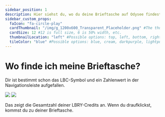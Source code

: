 ---
sidebar_position: 1
description: Hier siehst du, wo du deine Brieftasche auf Odysee findest.
sidebar_custom_props:
  faIcon: "fa-circle-play"
  cardThumbnail: "/img/g_1200x600_Transparent_Placeholder.png" #The thumbnail on the category card.
  cardSize: 12 #12 is full size, 6 is 50% width, etc.
  thumbnailLocation: "left" #Possible options: top, left, bottom, right, none
  tileColor: "blue" #Possible options: blue, cream, darkpurple, lightpurple, mauve, orange, pink, none
---

# Wo finde ich meine Brieftasche? 

Dir ist bestimmt schon das LBC-Symbol <OdyseeIcon type="credits"/> und ein Zahlenwert in der Navigationsleiste aufgefallen. 

<Image src="/img/de/locate_wallet_desktop_dark.png#dark" />
<Image src="/img/de/locate_wallet_desktop_light.png#light" />

Das zeigt die Gesamtzahl deiner LBRY-Credits an. Wenn du draufklickst, kommst du zu deiner <OdyseeButton url="https://odysee.com/$/wallet"><OdyseeIcon type="credits"/> Brieftasche</OdyseeButton>. 
